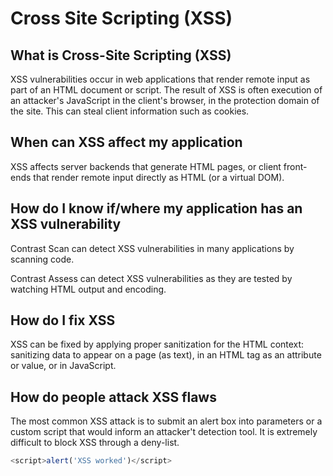 # Cross Site Scripting (XSS)

## What is Cross-Site Scripting (XSS)

XSS vulnerabilities occur in web applications that render remote input as part of an HTML document or script.
The result of XSS is often execution of an attacker's JavaScript in the client's browser, in the protection domain of the site. This can steal client information such as cookies.

## When can XSS affect my application

XSS affects server backends that generate HTML pages, or client front-ends that render remote input directly as HTML (or a virtual DOM).

## How do I know if/where my application has an XSS vulnerability

Contrast Scan can detect XSS vulnerabilities in many applications by scanning code.

Contrast Assess can detect XSS vulnerabilities as they are tested by watching HTML output and encoding.

## How do I fix XSS

XSS can be fixed by applying proper sanitization for the HTML context: sanitizing data to appear on a page (as text), in an HTML tag as an attribute or value, or in JavaScript.

## How do people attack XSS flaws

The most common XSS attack is to submit an alert box into parameters or a custom script that would inform an attacker't detection tool.
It is extremely difficult to block XSS through a deny-list.

```javascript
<script>alert('XSS worked')</script>
```